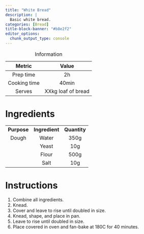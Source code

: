 ```yaml
---
title: "White Bread"
description: |
  Basic white bread.
categories: [Bread]
title-block-banner: "#b8e2f2"
editor_options: 
  chunk_output_type: console
---
```


|    Metric    |       Value        |
|:------------:|:------------------:|
|  Prep time   |         2h         |
| Cooking time |       40min        |
|    Serves    | XXkg loaf of bread |

: Information

# Ingredients

|             |                |              |
|:-----------:|:--------------:|:------------:|
| **Purpose** | **Ingredient** | **Quantity** |
|    Dough    |     Water      |     350g     |
|             |     Yeast      |     10g      |
|             |     Flour      |     500g     |
|             |      Salt      |     10g      |

# Instructions

1.  Combine all ingredients.
2.  Knead.
3.  Cover and leave to rise until doubled in size.
4.  Knead, shape, and place in pan.
5.  Leave to rise until doubled in size.
6.  Place covered in oven and fan-bake at 180C for 40 minutes.
